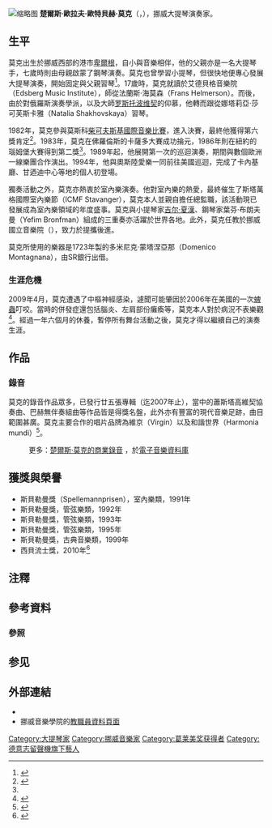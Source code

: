 [[File:Truls_Mörk_cellist.jpg|缩略图]]
'''楚爾斯·歐拉夫·歐特貝赫·莫克'''（{{lang-no|Truls Olaf Otterbech Mørk}}，{{bd|1961年|4月25日}}），挪威大提琴演奏家。

== 生平 ==
莫克出生於挪威西部的港市[[卑爾根|卑爾根]]，自小與音樂相伴，他的父親亦是一名大提琴手，七歲時則由母親啟蒙了鋼琴演奏。莫克也曾學習小提琴，但很快地便專心發展大提琴演奏，開始固定與父親習琴{{efn|1=據說莫克的大提琴啟蒙曲目相當不簡單：巴赫的無伴奏組曲，以及布拉姆斯E小調奏鳴曲。}}<ref name="Musikair">{{Cite web|title=來自挪威的溫柔低音：Truls Mørk|url=https://read.muzikair.com/tw/periodicalArticles/8cb5205f-41bc-4f58-aff4-b46c22a2448b|accessdate=2020-07-07|author=劉聖文|date=|format=|publisher=|language=|archive-date=2020-07-20|archive-url=https://web.archive.org/web/20200720215536/https://read.muzikair.com/tw/periodicalArticles/8cb5205f-41bc-4f58-aff4-b46c22a2448b|dead-url=no}}</ref>。17歲時，莫克就讀於艾德貝格音樂院（Edsberg Music Institute），師從法蘭斯·海莫森（Frans Helmerson）。而後，由於對俄羅斯演奏學派，以及大師[[姆斯季斯拉夫·列奥波尔多维奇·罗斯特罗波维奇|罗斯托波维契]]的仰慕，他轉而跟從娜塔莉亞·莎可芙斯卡雅（Natalia Shakhovskaya）習琴。

1982年，莫克參與莫斯科[[柴可夫斯基國際音樂比賽|柴可夫斯基國際音樂比賽]]，進入決賽{{efn|1=這是1966年以來首次有斯堪地那維亞地區的音樂家進入柴賽各組別的決賽輪。}}，最終他獲得第六獎肯定<ref>{{Cite news|url=https://www.nytimes.com/1982/07/07/arts/brazilian-is-tchaikovsky-cello-winner.html|title=Brazilian Is Tchaikovsky Cello Winner|author=Serge Schmemann|date=1982-07-07|work=|publisher=The New York Times|accessdate=2020-07-07|language=|format=|archive-date=2020-07-20|archive-url=https://web.archive.org/web/20200720215542/https://www.nytimes.com/1982/07/07/arts/brazilian-is-tchaikovsky-cello-winner.html|dead-url=no}}</ref>。1983年，莫克在佛羅倫斯的卡薩多大賽成功掄元，1986年則在紐約的瑙姆堡大賽得到第二獎<ref name="Musikair" />。1989年起，他展開第一次的巡迴演奏，期間與數個歐洲一線樂團合作演出。1994年，他與奧斯陸愛樂一同前往美國巡迴，完成了卡內基廳、甘迺迪中心等地的個人初登場。

獨奏活動之外，莫克亦熱衷於室內樂演奏。他對室內樂的熱愛，最終催生了斯塔萬格國際室內樂節（ICMF Stavanger），莫克本人並親自擔任總監職，該活動現已發展成為室內樂領域的年度盛事。莫克與小提琴家[[吉尔·沙汉姆|吉尔·夏漢]]、鋼琴家葉芬·布朗夫曼（Yefim Bronfman）組成的三重奏亦活躍於世界各地。此外，莫克任教於挪威國立音樂院（{{lang-no|Norges musikkhøgskole}}），致力於提攜後進。

莫克所使用的樂器是1723年製的多米尼克·蒙塔涅亞那（Domenico Montagnana）{{efn|1=這把罕見樂器的琴頸出自斯特拉迪瓦里之手。}}，由SR銀行出借。

=== 生涯危機 ===
2009年4月，莫克遭遇了中樞神經感染，遽聞可能肇因於2006年在美國的一次[[真蜱目|蜱蟲]]叮咬。當時的併發症還包括腦炎、左肩部份癱瘓等，莫克本人對於病況不表樂觀<ref>{{Cite news|url=https://www.dagbladet.no/kultur/truls-mork-klarer-ikke-spille-lenger/65162147|title=Truls Mørk klarer ikke spille lenger|author=Eivind Kristensen|date=2009-11-07|work=|publisher=Dagbladet|accessdate=2020-07-07|language=|format=|archive-date=2020-07-20|archive-url=https://web.archive.org/web/20200720215548/https://www.dagbladet.no/kultur/truls-mork-klarer-ikke-spille-lenger/65162147|dead-url=no}}</ref>。經過一年六個月的休養，暫停所有舞台活動之後，莫克才得以繼續自己的演奏生涯。

== 作品 ==
=== 錄音 ===
莫克的錄音作品眾多，已發行廿五張專輯（迄2007年止），當中的蕭斯塔高維契協奏曲、巴赫無伴奏組曲等作品皆是得獎名盤，此外亦有豐富的現代音樂足跡，曲目範圍甚廣。莫克主要合作的唱片品牌為維京（Virgin）以及和諧世界（Harmonia mundi）<ref>{{Cite web|title=CPE Bach: Cello Concertos; Harpsichord Concertos – review|url=https://www.theguardian.com/music/2011/apr/10/cpe-bach-cello-harpsichord-concerto-review|accessdate=2020-07-07|author=Nicholas Kenyon|date=2011-04-10|format=|publisher=The Guardian|language=|archive-date=2020-07-20|archive-url=https://web.archive.org/web/20200720215553/https://www.theguardian.com/music/2011/apr/10/cpe-bach-cello-harpsichord-concerto-review|dead-url=no}}</ref>。
:更多：[https://www.discogs.com/artist/874501-Truls-M%C3%B8rk 楚爾斯·莫克的商業錄音] {{Wayback|url=https://www.discogs.com/artist/874501-Truls-M%C3%B8rk |date=20210218083208 }}，於[https://www.discogs.com/ 電子音樂資料庫] {{Wayback|url=https://www.discogs.com/ |date=20040629023053 }}

== 獲獎與榮譽 ==
* 斯貝勒曼獎（Spellemannprisen），室內樂類，1991年{{efn|1=相當於挪威的葛萊美獎。}}
* 斯貝勒曼獎，管弦樂類，1992年
* 斯貝勒曼獎，管弦樂類，1993年
* 斯貝勒曼獎，管弦樂類，1995年
* 斯貝勒曼獎，古典音樂類，1999年
* 西貝流士獎，2010年<ref>{{Cite web|title=Cellist Truls Mørk wins Sibelius Prize in Oslo|url=https://web.archive.org/web/20141205213828/http://www.thestrad.com/cpt-latests/cellist-truls-mork-wins-sibelius-prize-in-oslo/|accessdate=2020-07-07|author=|date=2013-01-27|format=|publisher=The Strad|language=}}</ref>

== 注釋 ==
{{notelist}}

== 參考資料 ==
=== 參照 ===
{{reflist}}

== 参见 ==
{{Portal box|人物|古典音樂}}

== 外部連結 ==
{{commonscat|Truls Mørk}}
* {{Discogs artist|874501}}
* 挪威音樂學院的[http://nmh.no/en/about_nmh/staff/truls-mork 教職員資料頁面] {{Wayback|url=http://nmh.no/en/about_nmh/staff/truls-mork |date=20160428164455 }}

{{Authority control}}

{{DEFAULTSORT:Mork, Truls}}
[[Category:大提琴家|Category:大提琴家]]
[[Category:挪威音樂家|Category:挪威音樂家]]
[[Category:葛莱美奖获得者|Category:葛莱美奖获得者]]
[[Category:德意志留聲機旗下藝人|Category:德意志留聲機旗下藝人]]
